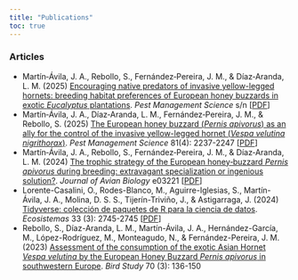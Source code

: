 ```yaml
---
title: "Publications"
toc: true
---
```


### Articles
-   Martín‐Ávila, J. A., Rebollo, S., Fernández‐Pereira, J. M., & Díaz‐Aranda, L. M. (2025) [Encouraging native predators of invasive yellow-legged hornets: breeding habitat preferences of European honey buzzards in exotic *Eucalyptus* plantations](https://doi.org/10.1002/ps.8738). *Pest Management Science* s/n \[[PDF](https://scijournals.onlinelibrary.wiley.com/doi/epdf/10.1002/ps.8738)\]
-   Martín‐Ávila, J. A., Díaz‐Aranda, L. M., Fernández‐Pereira, J. M., & Rebollo, S. (2025) [The European honey buzzard (*Pernis apivorus*) as an ally for the control of the invasive yellow-legged hornet (*Vespa velutina nigrithorax*)](https://doi.org/10.1002/ps.8622). *Pest Management Science* 81(4): 2237-2247 \[[PDF](https://scijournals.onlinelibrary.wiley.com/doi/epdf/10.1002/ps.8622)\]
-   Martín‐Ávila, J. A., Rebollo, S., Fernández‐Pereira, J. M., & Díaz‐Aranda, L. M. (2024) [The trophic strategy of the European honey‐buzzard *Pernis apivorus* during breeding: extravagant specialization or ingenious solution?](https://doi.org/10.1111/jav.03221). *Journal of Avian Biology* e03221 \[[PDF](https://nsojournals.onlinelibrary.wiley.com/doi/pdf/10.1111/jav.03221)\]
-   Lorente-Casalini, O., Rodes-Blanco, M., Aguirre-Iglesias, S., Martín-Ávila, J. A., Molina, D. S. S., Tijerín-Triviño, J., & Astigarraga, J. (2024) [Tidyverse: colección de paquetes de R para la ciencia de datos](https://doi.org/10.7818/ECOS.2745). *Ecosistemas* 33 (3): 2745-2745 \[[PDF](https://www.revistaecosistemas.net/index.php/ecosistemas/article/view/2745/1832)\]
-   Rebollo, S., Díaz-Aranda, L. M., Martín-Ávila, J. A., Hernández-García, M., López-Rodríguez, M., Monteagudo, N., & Fernández-Pereira, J. M. (2023) [Assessment of the consumption of the exotic Asian Hornet *Vespa velutina* by the European Honey Buzzard *Pernis apivorus* in southwestern Europe](https://doi.org/10.1080/00063657.2023.2244258). *Bird Study* 70 (3): 136-150
